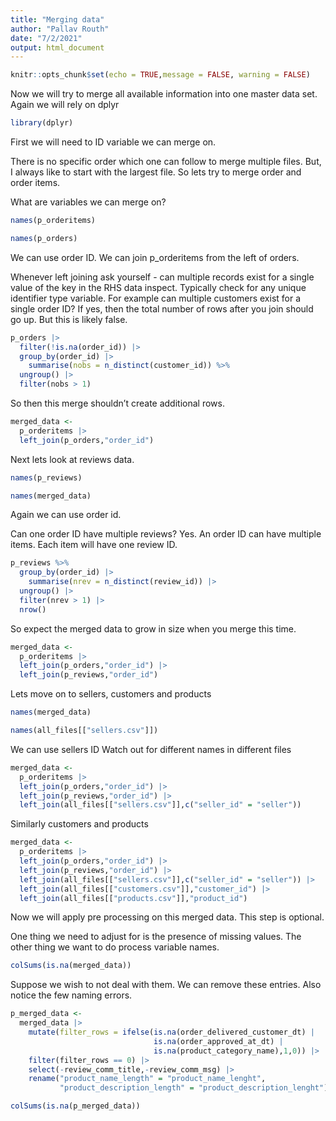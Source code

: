```yaml
---
title: "Merging data"
author: "Pallav Routh"
date: "7/2/2021"
output: html_document
---
```


```r
knitr::opts_chunk$set(echo = TRUE,message = FALSE, warning = FALSE)
```

Now we will try to merge all available information into one master data set. Again we will rely on dplyr

```r
library(dplyr)
```

First we will need to ID variable we can merge on. 

There is no specific order which one can follow to merge multiple files. But, I always like to start with the largest file. So lets try to merge order and order items.

What are variables we can merge on?

```r
names(p_orderitems)
```

```r
names(p_orders)
```
We can use order ID. We can join p_orderitems from the left of orders.

Whenever left joining ask yourself - can multiple records exist for a single value of the key in the RHS data inspect. Typically check for any unique identifier type variable. For example can multiple customers exist for a single order ID? If yes, then the total number of rows after you join should go up. But this is likely false.

```r
p_orders |> 
  filter(!is.na(order_id)) |> 
  group_by(order_id) |> 
    summarise(nobs = n_distinct(customer_id)) %>%
  ungroup() |> 
  filter(nobs > 1)
```

So then this merge shouldn't create additional rows. 

```r
merged_data <-
  p_orderitems |> 
  left_join(p_orders,"order_id")
```

Next lets look at reviews data. 

```r
names(p_reviews)
```

```r
names(merged_data)
```

Again we can use order id.

Can one order ID have multiple reviews? Yes. An order ID can have multiple items. Each item will have one review ID.

```r
p_reviews %>%
  group_by(order_id) |> 
    summarise(nrev = n_distinct(review_id)) |> 
  ungroup() |> 
  filter(nrev > 1) |> 
  nrow()
```

So expect the merged data to grow in size when you merge this time.

```r
merged_data <-
  p_orderitems |> 
  left_join(p_orders,"order_id") |> 
  left_join(p_reviews,"order_id") 
```

Lets move on to sellers, customers and products

```r
names(merged_data)
```

```r
names(all_files[["sellers.csv"]])
```

We can use sellers ID
Watch out for different names in different files

```r
merged_data <-
  p_orderitems |> 
  left_join(p_orders,"order_id") |> 
  left_join(p_reviews,"order_id") |> 
  left_join(all_files[["sellers.csv"]],c("seller_id" = "seller"))
```

Similarly customers and products

```r
merged_data <-
  p_orderitems |> 
  left_join(p_orders,"order_id") |> 
  left_join(p_reviews,"order_id") |> 
  left_join(all_files[["sellers.csv"]],c("seller_id" = "seller")) |> 
  left_join(all_files[["customers.csv"]],"customer_id") |> 
  left_join(all_files[["products.csv"]],"product_id")
```

Now we will apply pre processing on this merged data. This step is optional.

One thing we need to adjust for is the presence of missing values. The other thing we want to do process variable names. 

```r
colSums(is.na(merged_data))
```

Suppose we wish to not deal with them. We can remove these entries. Also notice the few naming errors.

```r
p_merged_data <-
  merged_data |> 
    mutate(filter_rows = ifelse(is.na(order_delivered_customer_dt) |
                                is.na(order_approved_at_dt) |
                                is.na(product_category_name),1,0)) |> 
    filter(filter_rows == 0) |> 
    select(-review_comm_title,-review_comm_msg) |> 
    rename("product_name_length" = "product_name_lenght",
           "product_description_length" = "product_description_lenght") 

colSums(is.na(p_merged_data))
```

